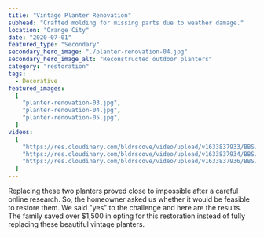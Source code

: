 ```yaml
---
title: "Vintage Planter Renovation"
subhead: "Crafted molding for missing parts due to weather damage."
location: "Orange City"
date: "2020-07-01"
featured_type: "Secondary"
secondary_hero_image: "./planter-renovation-04.jpg"
secondary_hero_image_alt: "Reconstructed outdoor planters"
category: "restoration"
tags:
  - Decorative
featured_images:
  [
    "planter-renovation-03.jpg",
    "planter-renovation-04.jpg",
    "planter-renovation-05.jpg",
  ]
videos:
  [
    "https://res.cloudinary.com/bldrscove/video/upload/v1633837933/BBS/renovated-planter-overview-01_bvdvgo.mp4",
    "https://res.cloudinary.com/bldrscove/video/upload/v1633837934/BBS/renovated-planter-overview-02_kho0bs.mp4",
    "https://res.cloudinary.com/bldrscove/video/upload/v1633837936/BBS/renovated-planter-overview-03_ofgrk9.mp4",
  ]
---
```


Replacing these two planters proved close to impossible after a careful online research. So, the homeowner asked us whether it would be feasible to restore them. We said "yes" to the challenge and here are the results. The family saved over $1,500 in opting for this restoration instead of fully replacing these beautiful vintage planters.
